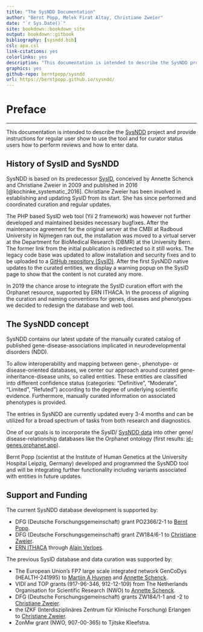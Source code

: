 ```yaml
--- 
title: "The SysNDD Documentation"
author: "Bernt Popp, Melek Firat Altay, Christiane Zweier"
date: "`r Sys.Date()`"
site: bookdown::bookdown_site
output: bookdown::gitbook
bibliography: [sysndd.bib]
csl: apa.csl
link-citations: yes
colorlinks: yes
description: "This documentation is intended to describe the SysNDD project and provide instructions for regular users how to use the tool and for curator status users how to perform reviews and how to enter data"
graphics: yes
github-repo: berntpopp/sysndd
url: https://berntpopp.github.io/sysndd/
---
```


# Preface {-}

---------------------------------------

This documentation is intended to describe the [SysNDD](https://sysndd.dbmr.unibe.ch/) project and provide instructions for regular user show to use the tool and for curator status users how to perform reviews and how to enter data.



## History of SysID and SysNDD {-}

SysNDD is based on its predecessor [SysID](https://www.sysid.dbmr.unibe.ch/), conceived by Annette Schenck and Christiane Zweier in 2009 and published in 2016 [@kochinke_systematic_2016]. Christiane Zweier has been involved in establishing and updating SysID from its start. She has since performed and coordinated curation and regular updates.

The PHP based SysID web tool (Yii 2 framework) was however not further developed and maintained besides necessary bugfixes. After the maintenance agreement for the original server at the CMBI at Radboud University in Nijmegen ran out, the installation was moved to a virtual server at the Department for BioMedical Research (DBMR) at the University Bern. The former link from the initial publication is redirected so it still works. The legacy code base was updated to allow installation and security fixes and to be uploaded to a [GitHub repository (SysID)](https://github.com/berntpopp/SysID). After the first SysNDD native updates to the curated entities, we display a warning popup on the SysID page to show that the content is not curated any more.

In 2019 the chance arose to integrate the SysID curation effort with the Orphanet resource, supported by ERN ITHACA. In the process of aligning the curation and naming conventions for genes, diseases and phenotypes we decided to redesign the database and web tool.



## The SysNDD concept {-}

SysNDD contains our latest update of the manually curated catalog of published gene-disease-associations implicated in neurodevelopmental disorders (NDD).

To allow interoperability and mapping between gene-, phenotype- or disease-oriented databases, we center our approach around curated gene-inheritance-disease units, so called entities. These entities are classified into different confidence status (categories: “Definitive”, “Moderate”, “Limited”, “Refuted”) according to the degree of underlying scientific evidence. Furthermore, manually curated information on associated phenotypes is provided.

The entries in SysNDD are currently updated every 3-4 months and can be utilized for a broad spectrum of tasks from both research and diagnostics.

One of our goals is to incorporate the SysID/ [SysNDD data](https://sysndd.dbmr.unibe.ch/) into other gene/ disease-relationship databases like the Orphanet ontology (first results: [id-genes.orphanet.app](https://id-genes.orphanet.app/ithaca/)).

Bernt Popp (scientist at the Institute of Human Genetics at the University Hospital Leipzig, Germany) developed and programmed the SysNDD tool and will be integrating further functionality including variants associated with entities in future updates.



## Support and Funding {-}
The current SysNDD database development is supported by:

- DFG (Deutsche Forschungsgemeinschaft) grant PO2366/2-1 to [Bernt Popp](https://orcid.org/0000-0002-3679-1081).
- DFG (Deutsche Forschungsgemeinschaft) grant ZW184/6-1 to [Christiane Zweier](https://orcid.org/0000-0001-8002-2020).
- [ERN ITHACA](https://ern-ithaca.eu/) through [Alain Verloes](https://orcid.org/0000-0003-4819-0264).


The previous SysID database and data curation was supported by:

- The European Union’s FP7 large scale integrated network GenCoDys (HEALTH-241995) to [Martijn A Huynen](https://orcid.org/0000-0001-6189-5491) and [Annette Schenck](https://orcid.org/0000-0002-6918-3314).
- VIDI and TOP grants (917-96-346, 912-12-109) from The Netherlands Organisation for Scientific Research (NWO) to [Annette Schenck](https://orcid.org/0000-0002-6918-3314).
- DFG (Deutsche Forschungsgemeinschaft) grants ZW184/1-1 and -2 to [Christiane Zweier](https://orcid.org/0000-0001-8002-2020).
- the IZKF (Interdisziplinäres Zentrum für Klinische Forschung) Erlangen to [Christiane Zweier](https://orcid.org/0000-0001-8002-2020).
- ZonMw grant (NWO, 907-00-365) to Tjitske Kleefstra.
